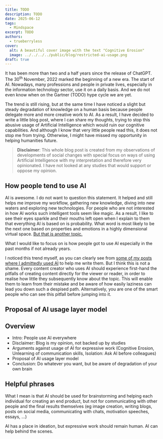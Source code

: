```yaml
---
title: TODO
description: TODO
date: 2025-06-12
tags:
  - Mindspace
excerpt: TODO
authors:
  - trueberryless
cover:
  alt: A beautiful cover image with the text "Cognitive Erosion"
  image: ../../../../public/blog/restricted-ai-usage.png
draft: true
---
```


It has been more than two and a half years since the release of ChatGPT. The 30<sup>th</sup> November, 2022 marked the beginning of a new era. The start of AI. Nowadays, many professions and people in private lives, especially in the information technology sector, use it on a daily basis. And we do not even know when on the Gartner (TODO) hype cycle we are yet. 

The trend is still rising, but at the same time I have noticed a slight but steady degradation of knowledge on a human basis because people delegate more and more creative work to AI. As a result, I have decided to write a little blog post, where I can share my thoughts, trying to stop this abusive usage of Artificial Intelligence which would ruin our cognitive capabilities. And although I know that very little people read this, it does not stop me from trying. Otherwise, I might have missed my opportunity in helping humanities future.

> **Disclaimer**: This whole blog post is created from my observations of developments of social changes with special focus on ways of using Artificial Intelligence with my interpretation and therefore very opinionated. I have not looked at any studies that would support or oppose my opinion.

## How people tend to use AI

AI is awesome. I do not want to question this statement. It helped and still helps me improve my workflow, gathering new knowledge, diving into new waters and exploring new technologies. For people who are not interested in how AI works such intelligent tools seem like magic. As a result, I like to see their eyes sparkle and their mouths left open when I explain to them that everything AI is based on is probability. What word is most likely to be the next one based on properties and emotions in a highly dimensional virtual space. [But that is another topic.](https://www.youtube.com/watch?v=LPZh9BOjkQs)

What I would like to focus on is how people got to use AI especially in the past months if not already years. 

I noticed this trend myself, as you can clearly see from [some of my posts where I admittedly used AI](/blog/authors/artificial-intelligence/) to help me write them. But I think this is not a shame. Every content creator who uses AI should experience first-hand the pitfalls of creating content directly for the viewer or reader, in order to realise how little they subsequently know about the topic. This will enable them to learn from their mistake and be aware of how easily laziness can lead you down such a despised path. Alternatively, you are one of the smart people who can see this pitfall before jumping into it.

## Proposal of AI usage layer model

## Overview

- Intro: People use AI everywhere
- Disclaimer: Blog is my opinion, not backed up by studies
- Arguments against usage of AI for expressive work (Cognitive Erosion, Unlearning of communication skills, Isolation: Ask AI before colleagues)
- Proposal of AI usage layer model
- Conclusion: Do whatever you want, but be aware of degradation of your own brain 

## Helpful phrases

What I mean is that AI should be used for brainstorming and helping each individual for creating an end product, but not for communicating with other people and the final results themselves (eg image creation, writing blogs, posts on social media, communicating with chats, motivation speeches, essays, ...)

AI has a place in ideation, but expressive work should remain human. AI can help behind the scenes.